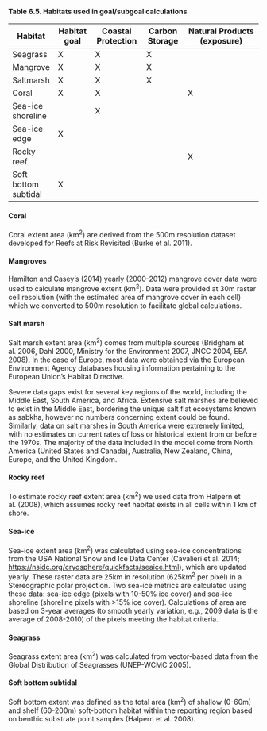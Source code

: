 **Table 6.5. Habitats used in goal/subgoal calculations**

Habitat | Habitat goal | Coastal Protection | Carbon Storage | Natural Products (exposure) 
-------- | ------------ | ----------------- | -------------- | ---------------------------
Seagrass | X             | X                | X              |                  |
Mangrove | X             | X                | X              |                  |
Saltmarsh | X            | X                | X              |                  |
Coral     | X            | X                |                | X                |
Sea-ice shoreline |      | X                 |               |                  |
Sea-ice edge | X         |                   |               |                  |
Rocky reef |            |                    |               | X                |
Soft bottom subtidal | X |                  |                |                  | X

#### Coral 
Coral extent area (km^2^) are derived from the 500m resolution dataset developed for Reefs at Risk Revisited (Burke et al. 2011).

#### Mangroves 
Hamilton and Casey's (2014) yearly (2000-2012) mangrove cover data were used to calculate mangrove extent (km^2^).  Data were provided at 30m raster cell resolution (with the estimated area of mangrove cover in each cell) which we converted to 500m resolution to facilitate global calculations.

#### Salt marsh 
Salt marsh extent area (km^2^) comes from multiple sources (Bridgham et al. 2006, Dahl 2000, Ministry for the Environment 2007, JNCC 2004, EEA 2008).  In the case of Europe, most data were obtained via the European Environment Agency databases housing information pertaining to the European Union's Habitat Directive.  

Severe data gaps exist for several key regions of the world, including the Middle East, South America, and Africa. Extensive salt marshes are believed to exist in the Middle East, bordering the unique salt flat ecosystems known as sabkha, however no numbers concerning extent could be found. Similarly, data on salt marshes in South America were extremely limited, with no estimates on current rates of loss or historical extent from or before the 1970s. The majority of the data included in the model come from North America (United States and Canada), Australia, New Zealand, China, Europe, and the United Kingdom.

#### Rocky reef 
To estimate rocky reef extent area (km^2^) we used data from Halpern et al. (2008), which assumes rocky reef habitat exists in all cells within 1 km of shore.

#### Sea-ice 
Sea-ice extent area (km^2^) was calculated using sea-ice concentrations from the USA National Snow and Ice Data Center (Cavalieri et al. 2014; [https://nsidc.org/cryosphere/quickfacts/seaice.html](https://nsidc.org/cryosphere/quickfacts/seaice.html)), which are updated yearly. These raster data are 25km in resolution (625km^2^ per pixel) in a Stereographic polar projection. Two sea-ice metrics are calculated using these data: sea-ice edge (pixels with 10-50% ice cover) and sea-ice shoreline (shoreline pixels with >15% ice cover).  Calculations of area are based on 3-year averages (to smooth yearly variation, e.g., 2009 data is the average of 2008-2010) of the pixels meeting the habitat criteria.

#### Seagrass 
Seagrass extent area (km^2^) was calculated from vector-based data from the Global Distribution of Seagrasses (UNEP-WCMC 2005). 

#### Soft bottom subtidal 
Soft bottom extent was defined as the total area (km^2^) of shallow (0-60m) and shelf (60-200m) soft-bottom habitat within the reporting region based on benthic substrate point samples (Halpern et al. 2008). 